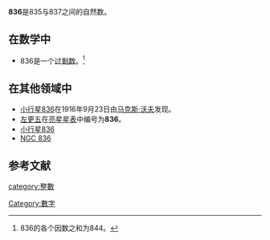 {{noteTA|G1=Math}}
{{整数| other list = {{Numbers digits|digit=10}}|罗马数字 = DCCCXXVI }}
'''836'''是835与837之间的自然数。

==在数学中==
{{數字性質|use math=yes}}
*836是一个[[过剩数|过剩数]]。<ref>836的各个因数之和为844。</ref>

==在其他领域中==
*[[小行星836|小行星836]]在1916年9月23日由[[马克斯·沃夫|马克斯·沃夫]]发现。
*[[左更五|左更五]]在[[亮星星表|亮星星表]]中编号为'''836'''。
* [[小行星836|小行星836]]
* [[NGC_836|NGC 836]]

==参考文献==
<references/>

{{数小作品}}
{{disambig}}

[[category:整數|category:整數]]
[[Category:數字|Category:數字]]